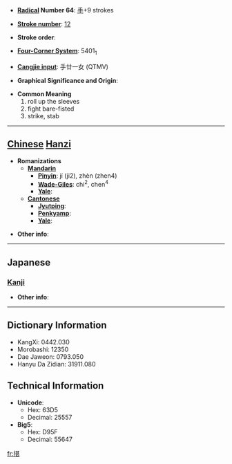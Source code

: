 * '''[[Wiktionary:Chinese radical index| Radical]] Number 64''': [[Wiktionary:Chinese radical index 手|手]]+9 strokes

* '''[[Wiktionary:Chinese total strokes index|Stroke number]]''': [[Wiktionary:Chinese total strokes index 12|12]]

* '''Stroke order''': 

* '''[[Wiktionary:Chinese four corner index|Four-Corner System]]''': 5401<sub>1</sub>

* '''[[Wiktionary:Chinese Cangjie index|Cangjie input]]''': 手廿一女 (QTMV)

* '''Graphical Significance and Origin''': 

* '''Common Meaning'''
*#roll up the sleeves
*# fight bare-fisted
*# strike, stab


----

== [[Chinese]] [[Hanzi]] ==

* '''Romanizations'''
** '''[[Mandarin]]'''
*** '''[[Pinyin]]''': jí (ji2), zhèn (zhen4)
*** '''[[Wade-Giles]]''': chi<sup>2</sup>, chen<sup>4</sup>
*** '''[[Yale]]''': 
** '''[[Cantonese]]'''
*** '''[[Jyutping]]''':
*** '''[[Penkyamp]]''': 
*** '''[[Yale]]''': 

* '''Other info''': 

----

==Japanese==
===[[Kanji]]===
{{kanji|on readings=[[ちん]] (chin)|kun readings=[[うつ]] (utsu), [[さす]] (sasu)}}

* '''Other info''':  

----

== Dictionary Information ==

* KangXi: 0442.030
* Morobashi: 12350
* Dae Jaweon: 0793.050
* Hanyu Da Zidian: 31911.080

== Technical Information ==

* '''Unicode''':
** Hex: 63D5
** Decimal: 25557
* '''Big5''':
** Hex: D95F
** Decimal: 55647

[[fr:揕]]